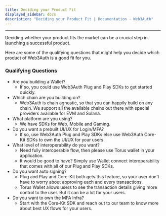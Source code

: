 ```yaml
---
title: Deciding your Product Fit
displayed_sidebar: docs
description: "Deciding your Product Fit | Documentation - Web3Auth"
---
```


---

Deciding whether your product fits the market can be a crucial step in launching a successful product.

Here are some of the qualifying questions that might help you decide which product of Web3Auth is a good fit for you.

### Qualifying Questions

- Are you building a Wallet?
  - If so, you could use Web3Auth Plug and Play SDKs to get started quickly.
- Which chain are you building on?
  - Web3Auth is chain agnostic, so that you can happily build on any chain. We support all the available chains out there with special providers
    available for EVM and Solana.
- What platform are you using?
  - We have SDKs for Web, Mobile and Gaming.
- Do you want a prebuilt UI/UX for Login/MFA?
  - If so, use Web3Auth Plug and Play SDKs else use Web3Auth Core-Kit SDKs to own the UI/UX for your users.
- What level of interoperability do you want?
  - Need fully interoperable flow, then please use Torus wallet in your application.
  - It would be good to have? Simply use Wallet connect interoperability that comes with all of our Plug and Play SDKs.
- Do you want auto signing?
  - Plug and Play and Core-Kit both gets this feature, so your user don't have to worry about approving each and every transactions.
  - Torus Wallet allows users to see the transaction details giving more control to the user. But it can be a lot for your users.
- Do you want to own the MFA Infra?
  - Start with the Core-Kit SDK and reach out to our team to know more about best UX flows for your users.
